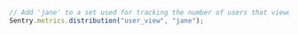 ```JavaScript
// Add 'jane' to a set used for tracking the number of users that viewed a page.
Sentry.metrics.distribution("user_view", "jane");
```
